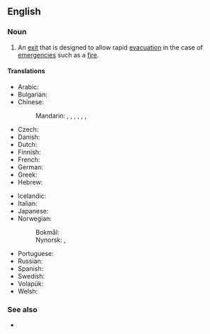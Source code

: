 ==English==
{{wikipedia}}

===Noun===
{{en-noun}}

# An [[exit]] that is designed to allow rapid [[evacuation]] in the case of [[emergency|emergencies]] such as a [[fire]].

====Translations====
{{trans-top|exit for evacuation}}
* Arabic: {{t-needed|ar}}
* Bulgarian: {{t|bg|авариен изход|m|tr=avaríen ízhod|sc=Cyrl}}
* Chinese:
*: Mandarin: {{t+|cmn|太平門|sc=Hani}}, {{t+|cmn|太平门|tr=tàipíngmén|sc=Hani}}, {{t|cmn|緊急出口|sc=Hani}}, {{t|cmn|紧急出口|tr=jǐnjí chūkǒu|sc=Hani}}, {{t|cmn|安全門|sc=Hani}}, {{t|cmn|安全门|tr=ānquánmén|sc=Hani}}, {{t|cmn|安全出口|tr=ānquán chūkǒu|sc=Hani}}
* Czech: {{t+|cs|nouzový východ|m}}
* Danish: {{t+|da|nødudgang|c}}
* Dutch: {{t+|nl|nooduitgang|m}}
* Finnish: {{t|fi|hätäuloskäynti}}
* French: {{t+|fr|sortie de secours|f}}
* German: {{t+|de|Notausgang|m}}
* Greek: {{t+|el|έξοδος κινδύνου|f}}
* Hebrew: {{t|he|יציאת חירום|sc=Hebr}}
{{trans-mid}}
* Icelandic: {{t|is|neyðarútgangur|m}}
* Italian: {{t|it|uscita d'emergenza|f}}
* Japanese: {{t|ja|非常口|tr=ひじょうぐち, hijōguchi}}
* Norwegian:
*: Bokmål: {{t|nb|nødutgang|m}}
*: Nynorsk: {{t|nn|naudutgang|m}}, {{t|nn|nødutgang|m}}
* Portuguese: {{t|pt|saída de emergência|f}}
* Russian: {{t|ru|авари́йный вы́ход|m}}
* Spanish: {{t|es|salida de auxilio|f}}
* Swedish: {{t|sv|nödutgång|c}}
* Volapük: {{t|vo|ditretasegolöp}}
* Welsh: {{t|cy|allanfa frys|f}}
{{trans-bottom}}

===See also===
* {{l|en|fire exit}}